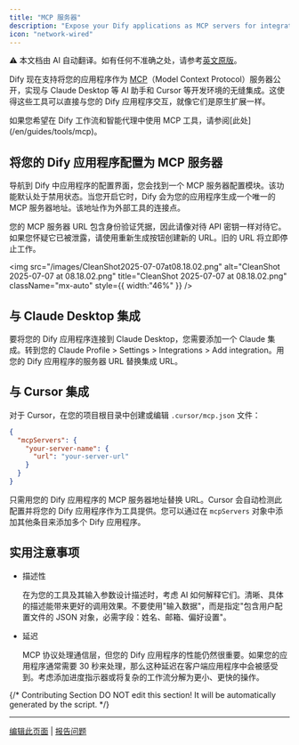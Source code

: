 ```yaml
---
title: "MCP 服务器"
description: "Expose your Dify applications as MCP servers for integration with Claude Desktop, Cursor, and other AI development tools"
icon: "network-wired"
---
```


<Note> ⚠️ 本文档由 AI 自动翻译。如有任何不准确之处，请参考[英文原版](/en/documentation/pages/publish/publish-mcp)。</Note>


Dify 现在支持将您的应用程序作为 [MCP](https://modelcontextprotocol.io/introduction)（Model Context Protocol）服务器公开，实现与 Claude Desktop 等 AI 助手和 Cursor 等开发环境的无缝集成。这使得这些工具可以直接与您的 Dify 应用程序交互，就像它们是原生扩展一样。

<Note>
  如果您希望在 Dify 工作流和智能代理中使用 MCP 工具，请参阅[此处](/en/guides/tools/mcp)。
</Note>

## 将您的 Dify 应用程序配置为 MCP 服务器

导航到 Dify 中应用程序的配置界面，您会找到一个 MCP 服务器配置模块。该功能默认处于禁用状态。当您开启它时，Dify 会为您的应用程序生成一个唯一的 MCP 服务器地址。该地址作为外部工具的连接点。

<Danger>
  您的 MCP 服务器 URL 包含身份验证凭据，因此请像对待 API 密钥一样对待它。如果您怀疑它已被泄露，请使用重新生成按钮创建新的 URL。旧的 URL 将立即停止工作。
</Danger>

<img
  src="/images/CleanShot2025-07-07at08.18.02.png"
  alt="CleanShot 2025-07-07 at 08.18.02.png"
  title="CleanShot 2025-07-07 at 08.18.02.png"
  className="mx-auto"
  style={{ width:"46%" }}
/>

## 与 Claude Desktop 集成

要将您的 Dify 应用程序连接到 Claude Desktop，您需要添加一个 Claude 集成。转到您的 Claude Profile > Settings > Integrations > Add integration。用您的 Dify 应用程序的服务器 URL 替换集成 URL。

## 与 Cursor 集成

对于 Cursor，在您的项目根目录中创建或编辑 `.cursor/mcp.json` 文件：

```json
{
  "mcpServers": {
    "your-server-name": {
      "url": "your-server-url"
    }
  }
}
```

只需用您的 Dify 应用程序的 MCP 服务器地址替换 URL。Cursor 会自动检测此配置并将您的 Dify 应用程序作为工具提供。您可以通过在 `mcpServers` 对象中添加其他条目来添加多个 Dify 应用程序。

## 实用注意事项

- 描述性

  在为您的工具及其输入参数设计描述时，考虑 AI 如何解释它们。清晰、具体的描述能带来更好的调用效果。不要使用"输入数据"，而是指定"包含用户配置文件的 JSON 对象，必需字段：姓名、邮箱、偏好设置"。
- 延迟

  MCP 协议处理通信层，但您的 Dify 应用程序的性能仍然很重要。如果您的应用程序通常需要 30 秒来处理，那么这种延迟在客户端应用程序中会被感受到。考虑添加进度指示器或将复杂的工作流分解为更小、更快的操作。

{/*
Contributing Section
DO NOT edit this section!
It will be automatically generated by the script.
*/}

---

[编辑此页面](https://github.com/langgenius/dify-docs/edit/main/en/guides/application-publishing/publish-mcp.mdx) | [报告问题](https://github.com/langgenius/dify-docs/issues/new?template=docs.yml)